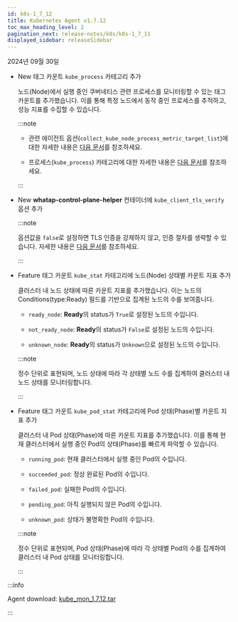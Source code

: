```yaml
---
id: k8s-1_7_12
title: Kubernetes Agent v1.7.12
toc_max_heading_level: 2
pagination_next: release-notes/k8s/k8s-1_7_11
displayed_sidebar: releaseSidebar
---
```


2024년 09월 30일

* <Status priority='1'>New</Status> 태그 카운트 `kube_process` 카테고리 추가

  노드(Node)에서 실행 중인 쿠버네티스 관련 프로세스를 모니터링할 수 있는 태그 카운트를 추가했습니다. 이를 통해 특정 노드에서 동작 중인 프로세스를 추적하고, 성능 지표를 수집할 수 있습니다.
  
  :::note

  * 관련 에이전트 옵션(`collect_kube_node_process_metric_target_list`)에 대한 자세한 내용은 [다음 문서](../../kubernetes/set-agent/#collect_kube_node_process_metric_target_list)를 참조하세요.
  
  * 프로세스(`kube_process`) 카테고리에 대한 자세한 내용은 [다음 문서](../../kubernetes/metrics-kubernetes/#kube_process)를 참조하세요.

  :::

- <Status priority='1'>New</Status> **whatap-control-plane-helper** 컨테이너에 `kube_client_tls_verify` 옵션 추가

  :::note

  옵션값을 `false`로 설정하면 TLS 인증을 강제하지 않고, 인증 절차를 생략할 수 있습니다. 자세한 내용은 [다음 문서](../../kubernetes/set-agent/#kube_client_tls_verify)를 참조하세요.

  :::

- <Status priority='1'>Feature</Status> 태그 카운트 `kube_stat` 카테고리에 노드(Node) 상태별 카운트 지표 추가

  클러스터 내 노드 상태에 따른 카운트 지표를 추가했습니다. 이는 노드의 Conditions(type:Ready) 필드를 기반으로 집계된 노드의 수를 보여줍니다.

  - `ready_node`: **Ready**의 status가 `True`로 설정된 노드의 수입니다.

  - `not_ready_node`: **Ready**의 status가 `False`로 설정된 노드의 수입니다.

  - `unknown_node`: **Ready**의 status가 `Unknown`으로 설정된 노드의 수입니다.

  :::note
  
  정수 단위로 표현되며, 노드 상태에 따라 각 상태별 노드 수를 집계하여 클러스터 내 노드 상태를 모니터링합니다.

  :::

- <Status priority='1'>Feature</Status> 태그 카운트 `kube_pod_stat` 카테고리에 Pod 상태(Phase)별 카운트 지표 추가

  클러스터 내 Pod 상태(Phase)에 따른 카운트 지표를 추가했습니다. 이를 통해 현재 클러스터에서 실행 중인 Pod의 상태(Phase)를 빠르게 파악할 수 있습니다.

  - `running_pod`: 현재 클러스터에서 실행 중인 Pod의 수입니다.

  - `succeeded_pod`: 정상 완료된 Pod의 수입니다.

  - `failed_pod`: 실패한 Pod의 수입니다.

  - `pending_pod`: 아직 실행되지 않은 Pod의 수입니다.

  - `unknown_pod`: 상태가 불명확한 Pod의 수입니다.

  :::note

  정수 단위로 표현되며, Pod 상태(Phase)에 따라 각 상태별 Pod의 수를 집계하여 클러스터 내 Pod 상태를 모니터링합니다.

  :::

:::info

Agent download: [kube_mon_1.7.12.tar](https://repo.whatap.io/docker/kube_mon_1.7.12.tar)

:::